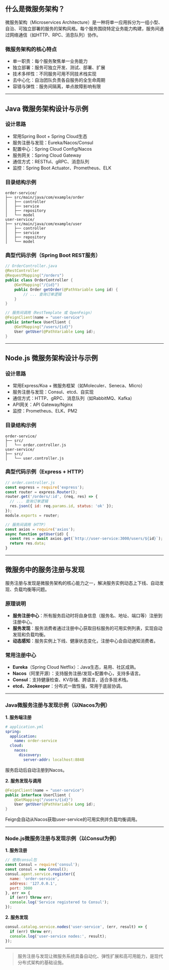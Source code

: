 
<Meta title="Hundun/服务端/微服务架构" />

## 什么是微服务架构？

微服务架构（Microservices Architecture）是一种将单一应用拆分为一组小型、自治、可独立部署的服务的架构风格。每个服务围绕特定业务能力构建，服务间通过网络通信（如HTTP、RPC、消息队列）协作。

### 微服务架构的核心特点
- 单一职责：每个服务聚焦单一业务能力
- 独立部署：服务可独立开发、测试、部署、扩展
- 技术多样性：不同服务可用不同技术栈实现
- 去中心化：自治团队负责各自服务的全生命周期
- 容错与弹性：服务间隔离，单点故障影响有限

---

## Java 微服务架构设计与示例

### 设计思路
- 常用Spring Boot + Spring Cloud生态
- 服务注册与发现：Eureka/Nacos/Consul
- 配置中心：Spring Cloud Config/Nacos
- 服务网关：Spring Cloud Gateway
- 通信方式：RESTful、gRPC、消息队列
- 监控：Spring Boot Actuator、Prometheus、ELK

### 目录结构示例
```plaintext
order-service/
├── src/main/java/com/example/order
│   ├── controller
│   ├── service
│   ├── repository
│   └── model
user-service/
├── src/main/java/com/example/user
│   ├── controller
│   ├── service
│   ├── repository
│   └── model
```

### 典型代码示例（Spring Boot REST服务）
```java
// OrderController.java
@RestController
@RequestMapping("/orders")
public class OrderController {
    @GetMapping("/{id}")
    public Order getOrder(@PathVariable Long id) {
        // ... 查询订单逻辑
    }
}
```

```java
// 服务间调用（RestTemplate 或 OpenFeign）
@FeignClient(name = "user-service")
public interface UserClient {
    @GetMapping("/users/{id}")
    User getUser(@PathVariable Long id);
}
```

---

## Node.js 微服务架构设计与示例

### 设计思路
- 常用Express/Koa + 微服务框架（如Moleculer、Seneca、Micro）
- 服务注册与发现：Consul、etcd、自实现
- 通信方式：HTTP、gRPC、消息队列（如RabbitMQ、Kafka）
- API网关：API Gateway/Nginx
- 监控：Prometheus、ELK、PM2

### 目录结构示例
```plaintext
order-service/
├── src/
│   └── order.controller.js
user-service/
├── src/
│   └── user.controller.js
```

### 典型代码示例（Express + HTTP）
```js
// order.controller.js
const express = require('express');
const router = express.Router();
router.get('/orders/:id', (req, res) => {
  // ... 查询订单逻辑
  res.json({ id: req.params.id, status: 'ok' });
});
module.exports = router;
```

```js
// 服务间调用（HTTP）
const axios = require('axios');
async function getUser(id) {
  const res = await axios.get(`http://user-service:3000/users/${id}`);
  return res.data;
}
```

---

## 微服务中的服务注册与发现

服务注册与发现是微服务架构的核心能力之一，解决服务实例动态上下线、自动发现、负载均衡等问题。

### 原理说明
- **服务注册中心**：所有服务启动时将自身信息（服务名、地址、端口等）注册到注册中心。
- **服务发现**：服务消费者通过注册中心获取目标服务的可用实例列表，实现自动发现和负载均衡。
- **动态感知**：服务实例上下线、健康状态变化，注册中心会自动通知消费者。

### 常用注册中心
- **Eureka**（Spring Cloud Netflix）：Java生态，易用、社区成熟。
- **Nacos**（阿里开源）：支持服务注册/发现+配置中心，支持多语言。
- **Consul**：支持健康检查、KV存储、跨语言，适合多技术栈。
- **etcd、Zookeeper**：分布式一致性强，常用于底层协调。

---

### Java微服务注册与发现示例（以Nacos为例）

**1. 服务端注册**
```yaml
# application.yml
spring:
  application:
    name: order-service
  cloud:
    nacos:
      discovery:
        server-addr: localhost:8848
```
服务启动后自动注册到Nacos。

**2. 服务发现与调用**
```java
@FeignClient(name = "user-service")
public interface UserClient {
    @GetMapping("/users/{id}")
    User getUser(@PathVariable Long id);
}
```
Feign会自动从Nacos获取user-service的可用实例并负载均衡调用。

---

### Node.js微服务注册与发现示例（以Consul为例）

**1. 服务注册**
```js
// 使用consul包
const Consul = require('consul');
const consul = new Consul();
consul.agent.service.register({
  name: 'order-service',
  address: '127.0.0.1',
  port: 3000
}, err => {
  if (err) throw err;
  console.log('Service registered to Consul');
});
```

**2. 服务发现**
```js
consul.catalog.service.nodes('user-service', (err, result) => {
  if (err) throw err;
  console.log('user-service nodes:', result);
});
```

---

> 服务注册与发现让微服务系统具备自动化、弹性扩展和高可用能力，是现代分布式架构的基础设施。
